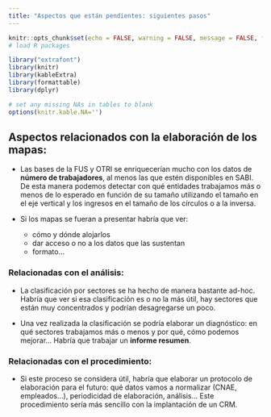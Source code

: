```yaml
---
title: "Aspectos que están pendientes: siguientes pasos"
---
```


```r

knitr::opts_chunk$set(echo = FALSE, warning = FALSE, message = FALSE, fig.align="center",out.width="95%", cache=FALSE)
# load R packages

library("extrafont")
library(knitr)
library(kableExtra)
library(formattable)
library(dplyr)

# set any missing NAs in tables to blank
options(knitr.kable.NA='')
```


## Aspectos relacionados con la elaboración de los mapas:
  
- Las bases de la FUS y OTRI se enriquecerían mucho con los datos de **número de trabajadores**, al menos las que estén disponibles en SABI. De esta manera podemos detectar con qué entidades trabajamos más o menos de lo esperado en función de su tamaño utilizando el tamaño en el eje vertical y los ingresos en el tamaño de los círculos o a la inversa. 

- Si los mapas se fueran a presentar habría que ver:
    - cómo y dónde alojarlos
    - dar acceso o no a los datos que las sustentan 
    - formato...

### Relacionadas con el análisis:
  
- La clasificación por sectores se ha hecho de manera bastante ad-hoc. Habría que ver si esa clasificación es o no la más útil, hay sectores que están muy concentrados y podrían desagregarse un poco.

- Una vez realizada la clasificación se podría elaborar un diagnóstico: en qué sectores trabajamos más o menos y por qué, cómo podemos mejorar... Habría que trabajar un **informe resumen**.

### Relacionadas con el procedimiento:
  
- Si este proceso se considera útil, habría que elaborar un protocolo de elaboración para el futuro: qué datos vamos a normalizar (CNAE, empleados...), periodicidad de elaboración, análisis... Este procedimiento sería más sencillo con la implantación de un CRM.